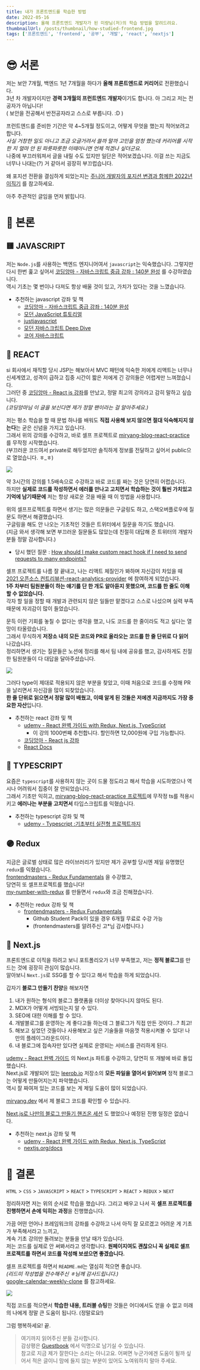 ```yaml
---
title: 내가 프론트엔드를 학습한 방법
date: 2022-05-16
description: 올해 프론트엔드 개발자가 된 미량님(저)의 학습 방법을 알려드려요.
thumbnailUrl: /posts/thumbnail/how-studied-frontend.jpg
tags: ['프론트엔드', 'frontend', '공부', '개발', 'react', 'nextjs']
---
```


# 😎 서론

저는 보안 7개월, 백엔드 1년 7개월을 하다가 **올해 프론트엔드로 커리어**로 전환했습니다.  
3년 차 개발자이지만 **경력 3개월의 프런트엔드 개발자**이기도 합니다. 아 그리고 저는 전공자가 아닙니다!  
( 보안을 전공해서 반전공자라고 스스로 부릅니다. :D )

프런트엔드를 준비한 기간은 약 4~5개월 정도이고, 어떻게 무엇을 했는지 적어보려고 합니다.  
_사실 거창한 일도 아니고 조금 오글거려서 쓸까 말까 고민을 엄청 했는데 커리어를 시작한 지 얼마 안 된 파릇파릇한 이때아니면 언제 적겠나 싶더군요._  
나중에 부끄러워져서 글을 내릴 수도 있지만 일단은 적어보겠습니다. 이걸 쓰는 지금도 너무나 나대는(?) 거 같아서 굉장히 부끄럽습니다.

왜 포지션 전환을 결심하게 되었는지는 [주니어 개발자의 포지션 변경과 함께한 2022년 이직기](https://miryang.dev/blog/2022-change-job) 를 참고하세요.

아주 주관적인 글임을 먼저 밝힙니다.

# 🤩 본론

## 🟨 JAVASCRIPT

저는 `Node.js`를 사용하는 백엔드 엔지니어여서 `javascript`는 익숙했습니다.
그렇지만 다시 한번 훑고 싶어서 [코딩앙마 - 자바스크립트 중급 강좌 : 140분 완성](https://youtu.be/4_WLS9Lj6n4) 를 수강하였습니다.  
역시 기초는 몇 번이나 다져도 항상 배울 것이 있고, 가치가 있다는 것을 느꼈습니다.

- 추천하는 javascript 강좌 및 책
  - [코딩앙마 - 자바스크립트 중급 강좌 : 140분 완성](https://youtu.be/4_WLS9Lj6n4)
  - [모던 JavaScript 튜토리얼](https://ko.javascript.info/)
  - [justjavascript](https://justjavascript.com/)
  - [모던 자바스크립트 Deep Dive](http://book.naver.com/bookdb/book_detail.naver?bid=16710547)
  - [코어 자바스크립트](http://book.naver.com/bookdb/book_detail.naver?bid=15433261)

## 🔵 REACT

si 회사에서 재직할 당시 JSP는 해보아서 MVC 패턴에 익숙한 저에게 리액트는 너무나 신세계였고, 성격이 급하고 집중 시간이 짧은 저에게 긴 강의들은 어렵게만 느껴졌습니다.  
그러던 중 [코딩앙마 - React js 강좌](https://youtube.com/playlist?list=PLZKTXPmaJk8J_fHAzPLH8CJ_HO_M33e7-)를 만났고, 정말 최고의 강의라고 감히 말하고 싶습니다.  
_(코딩앙마님 이 글을 보신다면 제가 정말 팬이라는 걸 알아주세요.)_

저는 평소 학습을 할 때 문법 하나를 배워도 **직접 사용해 보지 않으면 절대 익숙해지지 않는다**는 굳은 신념을 가지고 있습니다.  
그래서 위의 강의를 수강하고, 바로 셀프 프로젝트로 [miryang-blog-react-practice](https://github.com/MiryangJung/miryang-blog-react-practice) 를 무작정 시작했습니다.  
(부끄러운 코드여서 private로 해두었지만 솔직하게 정보를 전달하고 싶어서 public으로 열었습니다. ㅎ\_ㅎ)

![](https://camo.githubusercontent.com/9497f8670414fb62e159d28913ae80535a59c65dca75c2f3232d44d8737e6e16/68747470733a2f2f692e6962622e636f2f72784277336a702f686f6d652e706e67)

약 3시간의 강의를 1.5배속으로 수강하고 바로 코드를 짜는 것은 당연히 어렵습니다.  
하지만 **실제로 코드를 작성하면서 에러를 만나고 고치면서 학습하는 것이 훨씬 가치있고 기억에 남기때문에** 저는 항상 새로운 것을 배울 때 이 방법을 사용합니다.

위의 셀프프로젝트를 하면서 생기는 많은 의문들은 구글링도 하고, 스택오버플로우에 질문도 하면서 해결했습니다.  
구글링을 해도 안 나오는 기초적인 것들은 트위터에서 질문을 하기도 했습니다.  
(지금 와서 생각해 보면 부끄러운 질문들도 많았는데 친절히 대답해 준 트위터의 개발자분들 정말 감사합니다.)

- 당시 했던 질문 : [How should I make custom react hook if I need to send requests to many endpoints?](https://stackoverflow.com/questions/68317220/how-should-i-make-custom-react-hook-if-i-need-to-send-requests-to-many-endpoints)

셀프 프로젝트를 나름 잘 끝내고, 나는 리액트 체질인가 봐하며 자신감이 차있을 때 [2021 오픈소스 컨트리뷰션-react-analytics-provider](https://www.oss.kr/contribution_academy_project/show/4a38f9ce-abab-4594-aefc-19064a12527d) 에 참여하게 되었습니다.  
**1주 차부터 팀원분들이 하는 얘기를 단 한 개도 알아듣지 못했으며, 코드를 한 줄도 이해할 수 없었습니다.**  
각자 할 일을 정할 때 개발과 관련되지 않은 일들만 맡겠다고 스스로 나섰으며 실력 부족 때문에 자괴감이 많이 들었습니다.

문득 이런 기회를 놓칠 수 없다는 생각을 했고, 나도 코드를 한 줄이라도 적고 싶다는 열망이 타올랐습니다.  
그래서 무식하게 **저장소 내의 모든 코드와 PR로 올라오는 코드를 한 줄 단위로 다 읽어** 나갔습니다.  
정리하면서 생기는 질문들은 노션에 정리를 해서 팀 내에 공유를 했고, 감사하게도 친절한 팀원분들이 다 대답을 달아주셨습니다.

![](/posts/how-studied-frontend/rap-notion.png)

그러다 type이 제대로 적용되지 않은 부분을 찾았고, 이때 처음으로 코드를 수정해 PR을 날리면서 자신감을 많이 되찾았습니다.  
**한 줄 단위로 읽으면서 정말 많이 배웠고, 이때 알게 된 것들은 저에겐 지금까지도 가장 중요한 자산**입니다.

- 추천하는 react 강좌 및 책
  - [udemy - React 완벽 가이드 with Redux, Next.js, TypeScript](https://www.udemy.com/course/best-react/)
    - 이 강의 1000번째 추천합니다. 할인하면 12,000원에 구입 가능합니다.
  - [코딩앙마 - React js 강좌](https://youtube.com/playlist?list=PLZKTXPmaJk8J_fHAzPLH8CJ_HO_M33e7-)
  - [React Docs](https://beta.reactjs.org/)

## 🔷 TYPESCRIPT

요즘은 `typescript`를 사용하지 않는 곳이 드물 정도라고 해서 학습을 시도하였으나 역시나 어려워서 집중이 잘 안되었습니다.  
그래서 기초만 익히고, [miryang-blog-react-practice 프로젝트](https://github.com/MiryangJung/miryang-blog-react-practice)에 무작정 ts를 적용시키고 **에러나는 부분을 고치면서** 타입스크립트를 익혔습니다.

- 추천하는 typescript 강좌 및 책
  - [udemy - Typescript :기초부터 실전형 프로젝트까지](https://www.udemy.com/course/best-typescript-21/)

## 🟣 Redux

지금은 글로벌 상태로 많은 라이브러리가 있지만 제가 공부할 당시엔 제일 유명했던 `redux`를 익혔습니다.  
[frontendmasters - Redux Fundamentals](https://frontendmasters.com/courses/redux-fundamentals/) 을 수강했고,  
당연히 또 셀프프로젝트를 했습니다!  
[my-number-with-redux](https://github.com/MiryangJung/my-number-with-redux) 를 만들면서 `redux`와 조금 친해졌습니다.

- 추천하는 redux 강좌 및 책
  - [frontendmasters - Redux Fundamentals](https://frontendmasters.com/courses/redux-fundamentals/)
    - Github Student Pack이 있을 경우 6개월 무료로 수강 가능
    - (frontendmasters를 알려주신 고\*님 감사합니다.)

## 🔳 Next.js

프론트엔드로 이직을 하려고 보니 포트폴리오가 너무 부족했고, 저는 **정적 블로그**를 만드는 것에 굉장히 관심이 많습니다.  
알아보니 `Next.js`로 SSG를 할 수 있다고 해서 학습을 하게 되었습니다.

갑자기 **블로그 만들기 찬양**을 해보자면

1. 내가 원하는 형식의 블로그 플랫폼을 더이상 찾아다니지 않아도 된다.
2. MDX가 어떻게 서빙되는지 알 수 있다.
3. SEO에 대한 이해를 할 수 있다.
4. 개발블로그를 운영하는 게 좋다고들 하는데 그 블로그가 직접 만든 것이다...? 최고!
5. 해보고 싶었던 것들이나 사용해보고 싶은 기술들을 마음껏 적용시켜볼 수 있다! 나만의 플레이그라운드이다.
6. 내 블로그에 접속자만 있다면 실제로 운영되는 서비스를 관리하게 된다.

[udemy - React 완벽 가이드](https://www.udemy.com/course/best-react/) 의 Next.js 파트를 수강하고, 당연히 또 개발에 바로 돌입했습니다.  
Next.js로 개발되어 있는 [leerob.io](https://github.com/leerob/leerob.io) 저장소의 **모든 파일을 열어서 읽어보며** 정적 블로그는 어떻게 만들어지는지 파악했습니다.  
역시 잘 짜여져 있는 코드를 보는 게 제일 도움이 많이 되었습니다.

[miryang.dev](https://github.com/MiryangJung/miryang.dev) 에서 제 블로그 코드를 확인할 수 있습니다.

[Next.js로 나만의 블로그 만들기 핸즈온 세션](https://event-us.kr/miryang/event/42689) 도 했었으나 예정된 진행 일정은 없습니다.

- 추천하는 next.js 강좌 및 책
  - [udemy - React 완벽 가이드 with Redux, Next.js, TypeScript](https://www.udemy.com/course/best-react/)
  - [nextjs.org/docs](https://nextjs.org/docs/getting-started)

# 🥳 결론

`HTML` > `CSS` > `JAVASCRIPT` > `REACT` > `TYPESCRIPT` > `REACT` > `REDUX` > `NEXT`

정리하자면 저는 위의 순서로 학습을 했습니다. 그리고 배우고 나서 꼭 **셀프 프로젝트를 진행하면서 손에 익히는 과정**을 진행했습니다.

가끔 어떤 언어나 프레임워크의 강좌를 수강하고 나서 아직 잘 모르겠고 어려운 게 기초가 부족해서라고 느끼고,  
계속 기초 강의만 돌려보는 분들을 만날 때가 있습니다.  
저는 코드를 실제로 안 써봐서라고 생각합니다. **원페이지여도 괜찮으니 꼭 실제로 셀프 프로젝트를 하면서 코드를 작성해 보셨으면 좋겠습니다.**

셀프 프로젝트를 하면서 `README.md`는 열심히 적으면 좋습니다.  
_(리드미 작성법을 전수해주신 ㅎ님께 감사드립니다.)_  
[google-calendar-weekly-clone](https://github.com/MiryangJung/google-calendar-weekly-clone) 를 참고하세요.

![](/posts/how-studied-frontend/readme.png)

직접 코드를 적으면서 **학습한 내용, 트러블 슈팅**한 것들은 어디에서도 얻을 수 없고 미래의 나에게 정말 큰 도움이 됩니다. (정말로요!)

그럼 행복하세요! 끝.

> 여기까지 읽어주신 분들 감사합니다.  
> 감상평은 [Guestbook](https://miryang.dev/guestbook) 에서 익명으로 남기실 수 있습니다.  
> 참고로 지금 제가 잘한다는 소리는 아니고요. 어쩌면 누군가에겐 도움이 될까 싶어서 적은 글이니 맘에 들지 않는 부분이 있어도 노여워하지 말아 주세요.
